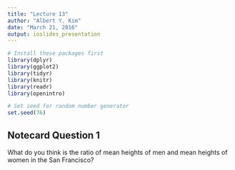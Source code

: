 ```yaml
---
title: "Lecture 13"
author: "Albert Y. Kim"
date: "March 21, 2016"
output: ioslides_presentation
---
```


```r
# Install these packages first
library(dplyr)
library(ggplot2)
library(tidyr)
library(knitr)
library(readr)
library(openintro)

# Set seed for random number generator
set.seed(76)
```





## Notecard Question 1

What do you think is the ratio of mean heights of men and mean heights of women
in the San Francisco?



